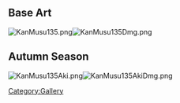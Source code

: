 ==Base Art==
[[File:KanMusu135.png]][[File:KanMusu135Dmg.png]]

==Autumn Season==
[[File:KanMusu135Aki.png]][[File:KanMusu135AkiDmg.png]]
[[Category:Gallery]]